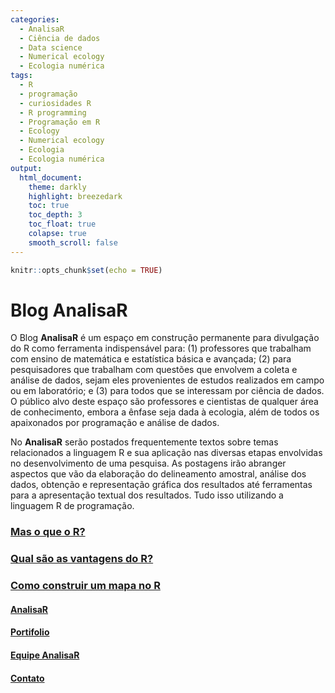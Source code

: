 ```yaml
---
categories:
  - AnalisaR
  - Ciência de dados
  - Data science
  - Numerical ecology
  - Ecologia numérica
tags:
  - R
  - programação
  - curiosidades R
  - R programming
  - Programação em R
  - Ecology
  - Numerical ecology
  - Ecologia
  - Ecologia numérica
output: 
  html_document:
    theme: darkly
    highlight: breezedark
    toc: true
    toc_depth: 3
    toc_float: true
    colapse: true
    smooth_scroll: false
---
```


```r
knitr::opts_chunk$set(echo = TRUE)
```

# **Blog AnalisaR**{.tabset .tabset-fade .tabset-pills}

O Blog **AnalisaR** é um espaço em construção permanente para divulgação do R como ferramenta indispensável para: (1) professores que trabalham com ensino de matemática e estatística básica e avançada; (2) para pesquisadores que trabalham com questões que envolvem a coleta e análise de dados, sejam eles provenientes de estudos realizados em campo ou em laboratório; e (3) para todos que se interessam por ciência de dados. O público alvo deste espaço são professores e cientistas de qualquer área de conhecimento, embora a ênfase seja dada à ecologia, além de todos os apaixonados por programação e análise de dados.

No **AnalisaR** serão postados frequentemente textos sobre temas relacionados a linguagem R e sua aplicação nas diversas etapas envolvidas no desenvolvimento de uma pesquisa. As postagens irão abranger aspectos que vão da elaboração do delineamento amostral, análise dos dados, obtenção e representação gráfica dos resultados até ferramentas para a apresentação textual dos resultados. Tudo isso utilizando a linguagem R de programação.

### [Mas o que o R?](Mas-o-que-é-o-R.html){.tabset}

### [Qual são as vantagens do R?](){.tabset}

### [Como construir um mapa no R](){.tabset}

#### [AnalisaR](index.html){.tabset}

#### [Portifolio](Portifolio.html){.tabset}

#### [Equipe AnalisaR](Equipe-AnalisaR.html){.tabset}

#### [Contato](Contato.html){.tabset}